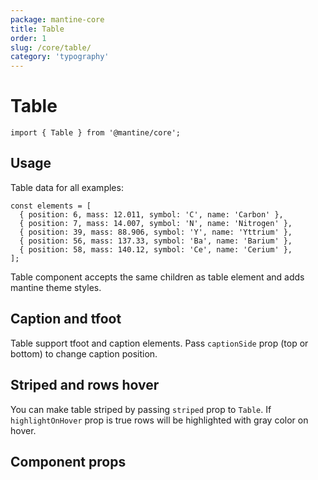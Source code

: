 ```yaml
---
package: mantine-core
title: Table
order: 1
slug: /core/table/
category: 'typography'
---
```



# Table

<PageHeader
  source="mantine-core/src/Table/Table.tsx"
  docs="core/Table.mdx"
  package="@mantine/core"
/>

```tsx
import { Table } from '@mantine/core';
```

## Usage

Table data for all examples:

```tsx
const elements = [
  { position: 6, mass: 12.011, symbol: 'C', name: 'Carbon' },
  { position: 7, mass: 14.007, symbol: 'N', name: 'Nitrogen' },
  { position: 39, mass: 88.906, symbol: 'Y', name: 'Yttrium' },
  { position: 56, mass: 137.33, symbol: 'Ba', name: 'Barium' },
  { position: 58, mass: 140.12, symbol: 'Ce', name: 'Cerium' },
];
```

Table component accepts the same children as table element and adds mantine theme styles.

<TableBaseDemo />

## Caption and tfoot

Table support tfoot and caption elements.
Pass `captionSide` prop (top or bottom) to change caption position.

<TableFullDemo />

## Striped and rows hover

You can make table striped by passing `striped` prop to `Table`.
If `highlightOnHover` prop is true rows will be highlighted with gray color on hover.

<TableStrippedConfigurator />

## Component props

<PropsTable component="Table" />
